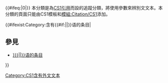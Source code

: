{{Polluted category}}
{{Tracking category}}
{{#ifeq:{{PAGESINCATEGORY:{{PAGENAME}}}}|0|{{Empty category}}}}
本分類是為[[Help:引文格式1|CS1引用]]而設的追蹤分類，將使用參數{{para|1=script-title|2={{{1|}}}:}}來辨別{{{2|}}}文文本。本分類的頁面只能由CS1模板和[[模組:Citation/CS1]]添加。

{{#ifexist:Category:含有{{#if:{{{3|}}}|{{{3}}}|{{{2}}}}}语的条目|

== 參見 ==
* [[:Category:含有{{#if:{{{3|}}}|{{{3}}}|{{{2}}}}}语的条目]]

}}

[[Category:CS1含有外文文本]]